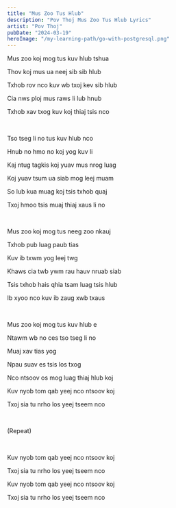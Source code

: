 ```yaml
---
title: "Mus Zoo Tus Hlub"
description: "Pov Thoj Mus Zoo Tus Hlub Lyrics"
artist: "Pov Thoj"
pubDate: "2024-03-19"
heroImage: "/my-learning-path/go-with-postgresql.png"
---
```


Mus zoo koj mog tus kuv hlub tshua

Thov koj mus ua neej sib sib hlub

Txhob rov nco kuv wb txoj kev sib hlub

Cia nws ploj mus raws li lub hnub

Txhob xav txog kuv koj thiaj tsis nco

<br />

Tso tseg li no tus kuv hlub nco

Hnub no hmo no koj yog kuv li

Kaj ntug tagkis koj yuav mus nrog luag

Koj yuav tsum ua siab mog leej muam

So lub kua muag koj tsis txhob quaj

Txoj hmoo tsis muaj thiaj xaus li no

<br />

Mus zoo koj mog tus neeg zoo nkauj

Txhob pub luag paub tias

Kuv ib txwm yog leej twg

Khaws cia twb ywm rau hauv nruab siab

Tsis txhob hais qhia tsam luag tsis hlub

Ib xyoo nco kuv ib zaug xwb txaus

<br />

Mus zoo koj mog tus kuv hlub e

Ntawm wb no ces tso tseg li no

Muaj xav tias yog

Npau suav es tsis los txog

Nco ntsoov os mog luag thiaj hlub koj

Kuv nyob tom qab yeej nco ntsoov koj

Txoj sia tu nrho los yeej tseem nco

<br />

(Repeat)

<br />

Kuv nyob tom qab yeej nco ntsoov koj

Txoj sia tu nrho los yeej tseem nco

Kuv nyob tom qab yeej nco ntsoov koj

Txoj sia tu nrho los yeej tseem nco
